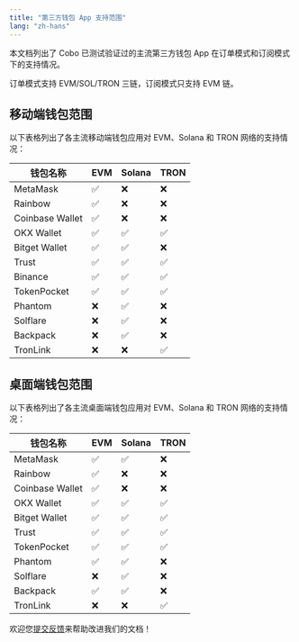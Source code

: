 ```yaml
---
title: "第三方钱包 App 支持范围"
lang: "zh-hans"
---
```


本文档列出了 Cobo 已测试验证过的主流第三方钱包 App 在订单模式和订阅模式下的支持情况。

<Note>订单模式支持 EVM/SOL/TRON 三链，订阅模式只支持 EVM 链。</Note>

## 移动端钱包范围

以下表格列出了各主流移动端钱包应用对 EVM、Solana 和 TRON 网络的支持情况：

| 钱包名称 | EVM | Solana | TRON |
|---------|-----|--------|------|
| MetaMask | ✅ | ❌ | ❌ |
| Rainbow | ✅ | ❌ | ❌ |
| Coinbase Wallet | ✅ | ❌ | ❌ |
| OKX Wallet | ✅ | ✅ | ✅ |
| Bitget Wallet | ✅ | ✅ | ❌ |
| Trust | ✅ | ✅ | ✅ |
| Binance | ✅ | ✅ | ✅ |
| TokenPocket | ✅ | ✅ | ✅ |
| Phantom | ❌ | ✅ | ❌ |
| Solflare | ❌ | ✅ | ❌ |
| Backpack | ❌ | ✅ | ❌ |
| TronLink | ❌ | ❌ | ✅ |


## 桌面端钱包范围

以下表格列出了各主流桌面端钱包应用对 EVM、Solana 和 TRON 网络的支持情况：

| 钱包名称 | EVM | Solana | TRON |
|---------|-----|--------|------|
| MetaMask | ✅ | ✅ | ❌ |
| Rainbow | ✅ | ❌ | ❌ |
| Coinbase Wallet | ✅ | ❌ | ❌ |
| OKX Wallet | ✅ | ✅ | ✅ |
| Bitget Wallet | ✅ | ✅ | ✅ |
| Trust | ✅ | ✅ | ✅ |
| TokenPocket | ✅ | ✅ | ✅ |
| Phantom | ✅ | ✅ | ❌ |
| Solflare | ❌ | ✅ | ❌ |
| Backpack | ✅ | ✅ | ❌ |
| TronLink | ❌ | ❌ | ✅ |

<Tip>欢迎您[提交反馈](https://forms.zohopublic.com/cobo/form/DocumentFeedbackForm/formperma/QvLOhxJv1_JMsJ-1dleZ8Itb_7rzN-LtgvsDdxosoVI)来帮助改进我们的文档！</Tip>

